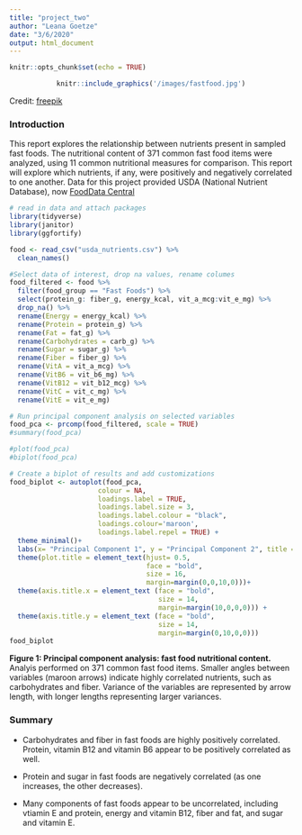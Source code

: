 ```yaml
---
title: "project_two"
author: "Leana Goetze"
date: "3/6/2020"
output: html_document
---
```


```r
knitr::opts_chunk$set(echo = TRUE)
```

<center>
```r
knitr::include_graphics('/images/fastfood.jpg')
```

</center>
Credit: [freepik](https://www.freepik.com)

### Introduction
This report explores the relationship between nutrients present in sampled fast foods. The nutritional content of 371 common fast food items were analyzed, using 11 common nutritional measures for comparison. This report will explore which nutrients, if any, were positively and negatively correlated to one another. Data for this project provided USDA (National Nutrient Database), now [FoodData Central](https://fdc.nal.usda.gov/index.html)
```r
# read in data and attach packages
library(tidyverse)
library(janitor)
library(ggfortify)

food <- read_csv("usda_nutrients.csv") %>% 
  clean_names() 

```

```r
#Select data of interest, drop na values, rename columes
food_filtered <- food %>% 
  filter(food_group == "Fast Foods") %>% 
  select(protein_g: fiber_g, energy_kcal, vit_a_mcg:vit_e_mg) %>% 
  drop_na() %>% 
  rename(Energy = energy_kcal) %>% 
  rename(Protein = protein_g) %>% 
  rename(Fat = fat_g) %>% 
  rename(Carbohydrates = carb_g) %>% 
  rename(Sugar = sugar_g) %>% 
  rename(Fiber = fiber_g) %>% 
  rename(VitA = vit_a_mcg) %>% 
  rename(VitB6 = vit_b6_mg) %>% 
  rename(VitB12 = vit_b12_mcg) %>% 
  rename(VitC = vit_c_mg) %>% 
  rename(VitE = vit_e_mg)  
```

```r
# Run principal component analysis on selected variables
food_pca <- prcomp(food_filtered, scale = TRUE)
#summary(food_pca)

#plot(food_pca)
#biplot(food_pca)
```

```r
# Create a biplot of results and add customizations
food_biplot <- autoplot(food_pca, 
                      colour = NA,
                      loadings.label = TRUE,
                      loadings.label.size = 3,
                      loadings.label.colour = "black",
                      loadings.colour='maroon',
                      loadings.label.repel = TRUE) +
  theme_minimal()+
  labs(x= "Principal Component 1", y = "Principal Component 2", title = "Fast Food Nutrition")+
  theme(plot.title = element_text(hjust= 0.5,
                                  face = "bold",
                                  size = 16,
                                  margin=margin(0,0,10,0)))+
  theme(axis.title.x = element_text (face = "bold",
                                     size = 14,
                                     margin=margin(10,0,0,0))) +
  theme(axis.title.y = element_text (face = "bold",
                                     size = 14,
                                     margin=margin(0,10,0,0)))
food_biplot
```

**Figure 1: Principal component analysis: fast food nutritional content.** Analyis performed on 371 common fast food items. Smaller angles between variables (maroon arrows) indicate highly correlated nutrients, such as carbohydrates and fiber. Variance of the variables are represented by arrow length, with longer lengths representing larger variances.

### Summary
- Carbohydrates and fiber in fast foods are highly positively correlated. Protein, vitamin B12 and vitamin B6 appear to be positively correlated as well.

- Protein and sugar in fast foods are negatively correlated (as one increases, the other decreases). 

- Many components of fast foods appear to be uncorrelated, including vtiamin E and protein, energy and vitamin B12, fiber and fat, and sugar and vitamin E.

